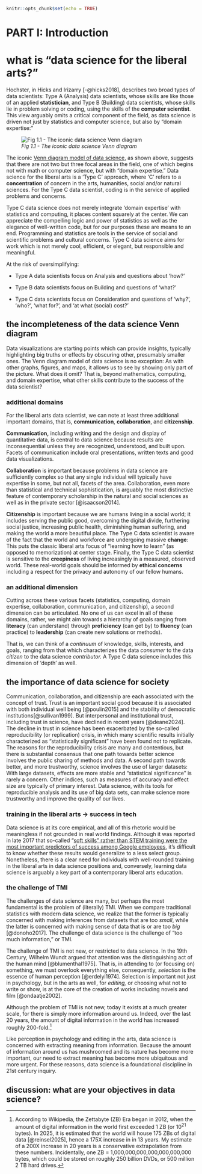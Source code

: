 ```r
knitr::opts_chunk$set(echo = TRUE)
```

# PART I: Introduction {.unnumbered}

# what is "data science for the liberal arts?"

Hochster, in Hicks and Irizarry [-@hicks2018], describes two broad types of data scientists: Type A (Analysis) data scientists, whose skills are like those of an applied **statistician**, and Type B (Building) data scientists, whose skills lie in problem solving or coding, using the skills of the **computer scientist**. This view arguably omits a critical component of the field, as data science is driven not just by statistics and computer science, but also by "domain expertise:"

![*Fig 1.1 - The iconic data science Venn diagram*](images/dataVenn.png)

The iconic [Venn diagram model of data science](https://www.google.com/search?q=venn+diagram+model+of+data+science&newwindow=1&safe=active&rlz=1C1CHBF_enUS762US763&tbm=isch&tbo=u&source=univ&sa=X&ved=0ahUKEwiM_abBtY7XAhXDQCYKHdgyB58QsAQIOg&biw=1378), as shown above, suggests that there are not two but three focal areas in the field, one of which begins not with math or computer science, but with "domain expertise." Data science for the liberal arts is a 'Type C' approach, where 'C' refers to a **concentration** of concern in the arts, humanities, social and/or natural sciences. For the Type C data scientist, coding is in the service of applied problems and concerns.

Type C data science does not merely integrate 'domain expertise' with statistics and computing, it places content squarely at the center. We can appreciate the compelling logic and power of statistics as well as the elegance of well-written code, but for our purposes these are means to an end. Programming and statistics are tools in the service of social and scientific problems and cultural concerns. Type C data science aims for work which is not merely cool, efficient, or elegant, but responsible and meaningful.

At the risk of oversimplifying:

-   Type A data scientists focus on Analysis and questions about 'how?'

-   Type B data scientists focus on Building and questions of 'what?'

-   Type C data scientists focus on Consideration and questions of 'why?', 'who?', 'what for?', and 'at what (social) cost?'

## the incompleteness of the data science Venn diagram

Data visualizations are starting points which can provide insights, typically highlighting big truths or effects by obscuring other, presumably smaller ones. The Venn diagram model of data science is no exception: As with other graphs, figures, and maps, it allows us to see by showing only part of the picture. What does it omit? That is, beyond mathematics, computing, and domain expertise, what other skills contribute to the success of the data scientist?

### additional domains

For the liberal arts data scientist, we can note at least three additional important domains, that is, **communication**, **collaboration**, and **citizenship**.

**Communication,** including writing and the design and display of quantitative data, is central to data science because results are inconsequential unless they are recognized, understood, and built upon. Facets of communication include oral presentations, written texts and good data visualizations.

**Collaboration** is important because problems in data science are sufficiently complex so that any single individual will typically have expertise in some, but not all, facets of the area. Collaboration, even more than statistical and technical sophistication, is arguably the most distinctive feature of contemporary scholarship in the natural and social sciences as well as in the private sector [@isaacson2014].

**Citizenship** is important because we are humans living in a social world; it includes serving the public good, overcoming the digital divide, furthering social justice, increasing public health, diminishing human suffering, and making the world a more beautiful place. The Type C data scientist is aware of the fact that the world and workforce are undergoing massive **change**: This puts the classic liberal arts focus of "learning how to learn" (as opposed to memorization) at center stage. Finally, the Type C data scientist is sensitive to the **creepiness** of living increasingly in a measured, observed world. These real-world goals should be informed by **ethical concerns** including a respect for the privacy and autonomy of our fellow humans.

### an additional dimension

Cutting across these various facets (statistics, computing, domain expertise, collaboration, communication, and citizenship), a second dimension can be articulated. No one of us can excel in all of these domains, rather, we might aim towards a hierarchy of goals ranging from **literacy** (can understand) through **proficiency** (can get by) to **fluency** (can practice) to **leadership** (can create new solutions or methods).

That is, we can think of a *continuum* of knowledge, skills, interests, and goals, ranging from that which characterizes the data *consumer* to the data *citizen* to the data science *contributor.* A Type C data science includes this dimension of 'depth' as well.

## the importance of data science for society

Communication, collaboration, and citizenship are each associated with the concept of trust. Trust is an important social good because it is associated with both individual well being [@poulin2015] and the stability of democratic institutions[@sullivan1999]. But interpersonal and institutional trust, including trust in science, have declined in recent years [@deane2024]. The decline in trust in science has been exacerbated by the so-called reproducibility (or replication) crisis, in which many scientific results initially characterized as "statistically significant" have been found not to replicate. The reasons for the reproducibility crisis are many and contentious, but there is substantial consensus that one path towards better science involves the public sharing of methods and data. A second path towards better, and more trustworthy, science involves the use of larger datasets: With large datasets, effects are more stable and "statistical significance" is rarely a concern. Other indices, such as measures of accuracy and effect size are typically of primary interest. Data science, with its tools for reproducible analysis and its use of big data sets, can make science more trustworthy and improve the quality of our lives.

### training in the liberal arts -\> success in tech

Data science is at its core empirical, and all of this rhetoric would be meaningless if not grounded in real world findings. Although it was reported in late 2017 that so-called "[soft skills" rather than STEM training were the most important predictors of success among Google employees](https://www.washingtonpost.com/news/answer-sheet/wp/2017/12/20/the-surprising-thing-google-learned-about-its-employees-and-what-it-means-for-todays-students/?sw_bypass=true&utm_term=.23e48235d66e), it's difficult to know whether these results would generalize to a less select group. Nonetheless, there is a clear need for individuals with well-rounded training in the liberal arts in data science positions and, conversely, learning data science is arguably a key part of a contemporary liberal arts education.

### the challenge of TMI

The challenges of data science are many, but perhaps the most fundamental is the problem of (literally) TMI. When we compare traditional statistics with modern data science, we realize that the former is typically concerned with making inferences from datasets that are too *small*, while the latter is concerned with making sense of data that is or are too *big* [@donoho2017]. The challenge of data science is the challenge of "too much information," or TMI.

The challenge of TMI is not new, or restricted to data science. In the 19th Century, Wilhelm Wundt argued that attention was the distinguishing act of the human mind [@blumenthal1975]. That is, in attending to (or focusing on) something, we must overlook everything else, consequently, *selection* is the essence of human perception [@erdelyi1974]. Selection is important not just in psychology, but in the arts as well, for *editing,* or choosing what not to write or show, is at the core of the creation of works including novels and film [@ondaatje2002].

Although the problem of TMI is not new, today it exists at a much greater scale, for there is simply more information around us. Indeed, over the last 20 years, the amount of digital information in the world has increased roughly 200-fold.[^01-datasci-1]

[^01-datasci-1]: According to Wikipedia, the Zettabyte (ZB) Era began in 2012, when the amount of digital information in the world first exceeded 1 ZB (or 10^21^ bytes). In 2025, it is estimated that the world will house 175 ZBs of digital data [@reinsel2025], hence a 175X increase in in 13 years. My estimate of a 200X increase in 20 years is a conservative extrapolation from these numbers. Incidentally, one ZB = 1,000,000,000,000,000,000,000 bytes, which could be stored on roughly 250 billion DVDs, or 500 million 2 TB hard drives.

Like perception in psychology and editing in the arts, data science is concerned with extracting meaning from information. Because the amount of information around us has mushroomed and its nature has become more important, our need to extract meaning has become more ubiquitous and more urgent. For these reasons, data science is a foundational discipline in 21st century inquiry.

## discussion: what are your objectives in data science?
